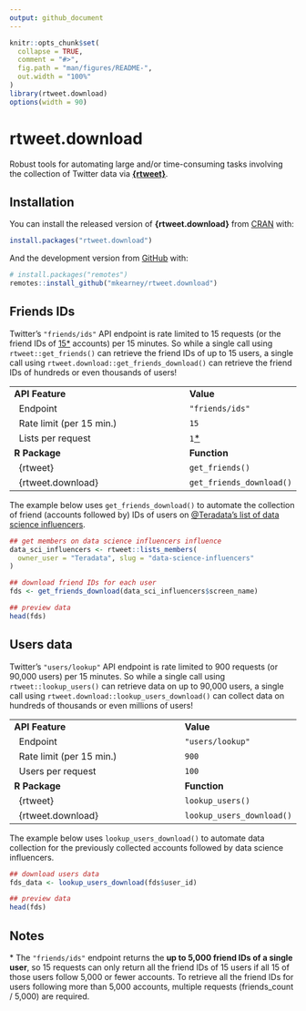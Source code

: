 ```yaml
---
output: github_document
---
```


<!-- README.md is generated from README.Rmd. Please edit that file -->

```r
knitr::opts_chunk$set(
  collapse = TRUE,
  comment = "#>",
  fig.path = "man/figures/README-",
  out.width = "100%"
)
library(rtweet.download)
options(width = 90)
```

# rtweet.download

<!-- badges: start -->
<!-- badges: end -->

Robust tools for automating large and/or time-consuming tasks involving the collection of Twitter data via [**{rtweet}**](https://rtweet.info).

## Installation

You can install the released version of **{rtweet.download}** from [CRAN](https://CRAN.R-project.org) with:

``` r
install.packages("rtweet.download")
```

And the development version from [GitHub](https://github.com/) with:

``` r
# install.packages("remotes")
remotes::install_github("mkearney/rtweet.download")
```


## Friends IDs

Twitter's `"friends/ids"` API endpoint is rate limited to 15 requests (or the friend IDs of [15*](#notes) accounts) per 15 minutes. So while a single call using `rtweet::get_friends()` can retrieve the friend IDs of up to 15 users, a single call using `rtweet.download::get_friends_download()` can retrieve the friend IDs of hundreds or even thousands of users!

|                                              |                          |
|----------------------------------------------|--------------------------|
| **API Feature**                              | **Value**                |
| <span>&nbsp;</span> Endpoint                 | `"friends/ids"`          |
| <span>&nbsp;</span> Rate limit (per 15 min.) | `15`                     |
| <span>&nbsp;</span> Lists per request        | `1`[*](#notes)           |
| **R Package**                                | **Function**             |
| <span>&nbsp;</span> {rtweet}                 | `get_friends()`          |
| <span>&nbsp;</span> {rtweet.download}        | `get_friends_download()` |

The example below uses `get_friends_download()` to automate the collection of friend (accounts followed by) IDs of users on [@Teradata's list of data science influencers](https://twitter.com/Teradata/lists/data-science-influencers/members).

``` r
## get members on data science influencers influence
data_sci_influencers <- rtweet::lists_members(
  owner_user = "Teradata", slug = "data-science-influencers"
)

## download friend IDs for each user
fds <- get_friends_download(data_sci_influencers$screen_name)

## preview data
head(fds)
```

## Users data

Twitter's `"users/lookup"` API endpoint is rate limited to 900 requests (or 90,000 users) per 15 minutes. So while a single call using `rtweet::lookup_users()` can retrieve data on up to 90,000 users, a single call using `rtweet.download::lookup_users_download()` can collect data on hundreds of thousands or even millions of users!

|                                              |                           |
|----------------------------------------------|---------------------------|
| **API Feature**                              | **Value**                 |
| <span>&nbsp;</span> Endpoint                 | `"users/lookup"`          |
| <span>&nbsp;</span> Rate limit (per 15 min.) | `900`                     |
| <span>&nbsp;</span> Users per request        | `100`                     |
| **R Package**                                | **Function**              |
| <span>&nbsp;</span> {rtweet}                 | `lookup_users()`          |
| <span>&nbsp;</span> {rtweet.download}        | `lookup_users_download()` |

The example below uses `lookup_users_download()` to automate data collection for the previously collected accounts followed by data science influencers. 

``` r
## download users data
fds_data <- lookup_users_download(fds$user_id)

## preview data
head(fds)
```


## Notes

\* The `"friends/ids"` endpoint returns the **up to 5,000 friend IDs of a single user**, so 15 requests can only return all the friend IDs of 15 users if all 15 of those users follow 5,000 or fewer accounts. To retrieve all the friend IDs for users following more than 5,000 accounts, multiple requests (friends_count / 5,000) are required.
